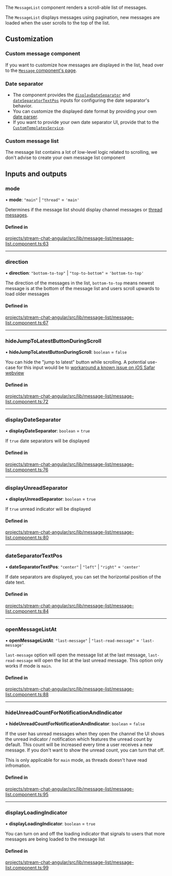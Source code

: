 
The `MessageList` component renders a scroll-able list of messages.

The `MessageList` displays messages using pagination, new messages are loaded when the user scrolls to the top of the list.

## Customization

### Custom message component

If you want to customize how messages are displayed in the list, head over to the [`Message` component's page](../../components/MessageComponent/#customization).

### Date separator

- The component provides the [`displayDateSeparator`](#displaydateseparator) and [`dateSeparatorTextPos`](#dateseparatortextpos) inputs for configuring the date separator's behavior.
- You can customize the displayed date format by providing your own [date parser](../../services/DateParserService/#customdateparser).
- If you want to provide your own date separator UI, provide that to the [`CustomTemplatesService`](../../services/CustomTemplatesService/#dateseparatortemplate).

### Custom message list

The message list contains a lot of low-level logic related to scrolling, we don't advise to create your own message list component

[//]: # "Start of generated content"
## Inputs and outputs 


### mode

• **mode**: ``"main"`` \| ``"thread"`` = `'main'`

Determines if the message list should display channel messages or [thread messages](https://getstream.io/chat/docs/javascript/threads/?language=javascript).

#### Defined in

[projects/stream-chat-angular/src/lib/message-list/message-list.component.ts:63](https://github.com/GetStream/stream-chat-angular/blob/3a2da8368f082ae072eab0cbc25ea549c6a37a22/projects/stream-chat-angular/src/lib/message-list/message-list.component.ts#L63)

___

### direction

• **direction**: ``"bottom-to-top"`` \| ``"top-to-bottom"`` = `'bottom-to-top'`

The direction of the messages in the list, `bottom-to-top` means newest message is at the bottom of the message list and users scroll upwards to load older messages

#### Defined in

[projects/stream-chat-angular/src/lib/message-list/message-list.component.ts:67](https://github.com/GetStream/stream-chat-angular/blob/3a2da8368f082ae072eab0cbc25ea549c6a37a22/projects/stream-chat-angular/src/lib/message-list/message-list.component.ts#L67)

___

### hideJumpToLatestButtonDuringScroll

• **hideJumpToLatestButtonDuringScroll**: `boolean` = `false`

You can hide the "jump to latest" button while scrolling. A potential use-case for this input would be to [workaround a known issue on iOS Safar webview](https://github.com/GetStream/stream-chat-angular/issues/418)

#### Defined in

[projects/stream-chat-angular/src/lib/message-list/message-list.component.ts:72](https://github.com/GetStream/stream-chat-angular/blob/3a2da8368f082ae072eab0cbc25ea549c6a37a22/projects/stream-chat-angular/src/lib/message-list/message-list.component.ts#L72)

___

### displayDateSeparator

• **displayDateSeparator**: `boolean` = `true`

If `true` date separators will be displayed

#### Defined in

[projects/stream-chat-angular/src/lib/message-list/message-list.component.ts:76](https://github.com/GetStream/stream-chat-angular/blob/3a2da8368f082ae072eab0cbc25ea549c6a37a22/projects/stream-chat-angular/src/lib/message-list/message-list.component.ts#L76)

___

### displayUnreadSeparator

• **displayUnreadSeparator**: `boolean` = `true`

If `true` unread indicator will be displayed

#### Defined in

[projects/stream-chat-angular/src/lib/message-list/message-list.component.ts:80](https://github.com/GetStream/stream-chat-angular/blob/3a2da8368f082ae072eab0cbc25ea549c6a37a22/projects/stream-chat-angular/src/lib/message-list/message-list.component.ts#L80)

___

### dateSeparatorTextPos

• **dateSeparatorTextPos**: ``"center"`` \| ``"left"`` \| ``"right"`` = `'center'`

If date separators are displayed, you can set the horizontal position of the date text.

#### Defined in

[projects/stream-chat-angular/src/lib/message-list/message-list.component.ts:84](https://github.com/GetStream/stream-chat-angular/blob/3a2da8368f082ae072eab0cbc25ea549c6a37a22/projects/stream-chat-angular/src/lib/message-list/message-list.component.ts#L84)

___

### openMessageListAt

• **openMessageListAt**: ``"last-message"`` \| ``"last-read-message"`` = `'last-message'`

`last-message` option will open the message list at the last message, `last-read-message` will open the list at the last unread message. This option only works if mode is `main`.

#### Defined in

[projects/stream-chat-angular/src/lib/message-list/message-list.component.ts:88](https://github.com/GetStream/stream-chat-angular/blob/3a2da8368f082ae072eab0cbc25ea549c6a37a22/projects/stream-chat-angular/src/lib/message-list/message-list.component.ts#L88)

___

### hideUnreadCountForNotificationAndIndicator

• **hideUnreadCountForNotificationAndIndicator**: `boolean` = `false`

If the user has unread messages when they open the channel the UI shows the unread indicator / notification which features the unread count by default. This count will be increased every time a user receives a new message. If you don't want to show the unread count, you can turn that off.

This is only applicable for `main` mode, as threads doesn't have read infromation.

#### Defined in

[projects/stream-chat-angular/src/lib/message-list/message-list.component.ts:95](https://github.com/GetStream/stream-chat-angular/blob/3a2da8368f082ae072eab0cbc25ea549c6a37a22/projects/stream-chat-angular/src/lib/message-list/message-list.component.ts#L95)

___

### displayLoadingIndicator

• **displayLoadingIndicator**: `boolean` = `true`

You can turn on and off the loading indicator that signals to users that more messages are being loaded to the message list

#### Defined in

[projects/stream-chat-angular/src/lib/message-list/message-list.component.ts:99](https://github.com/GetStream/stream-chat-angular/blob/3a2da8368f082ae072eab0cbc25ea549c6a37a22/projects/stream-chat-angular/src/lib/message-list/message-list.component.ts#L99)

[//]: # "End of generated content"
